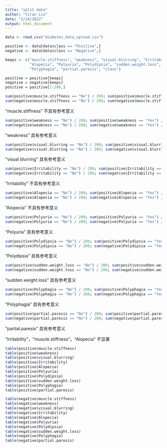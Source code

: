 ```yaml
---
title: "split data"
author: "Yiran Liu"
date: "2/24/2022"
output: html_document
---
```


```r
data <- read.csv("diabetes_data_upload.csv")
``` 

```r
positive <- data[data$class == "Positive",]
negative <- data[data$class == "Negative",]
```

```r
keeps <- c("muscle.stiffness", "weakness", "visual.blurring", "Irritability", 
           "Alopecia", "Polyuria", "Polydipsia", "sudden.weight.loss", 
           "Polyphagia", "partial.paresis", "class")
```

```r
positive = positive[keeps]
negative = negative[keeps]
positive = positive[1:200,]
```

```r
sum(positive$muscle.stiffness == "No") / 200; sum(positive$muscle.stiffness == "Yes") / 200
sum(negative$muscle.stiffness == "No") / 200; sum(negative$muscle.stiffness == "Yes") / 200
```
"muscle.stiffness" 不具有参考意义

```r
sum(positive$weakness == "No") / 200; sum(positive$weakness == "Yes") / 200
sum(negative$weakness == "No") / 200; sum(negative$weakness == "Yes") / 200
```
"weakness" 具有参考意义

```r
sum(positive$visual.blurring == "No") / 200; sum(positive$visual.blurring == "Yes") / 200
sum(negative$visual.blurring == "No") / 200; sum(negative$visual.blurring == "Yes") / 200
```
"visual blurring" 具有参考意义

```r
sum(positive$Irritability == "No") / 200; sum(positive$Irritability == "Yes") / 200
sum(negative$Irritability == "No") / 200; sum(negative$Irritability == "Yes") / 200
```
"Irritability" 不具有参考意义

```r
sum(positive$Alopecia == "No") / 200; sum(positive$Alopecia == "Yes") / 200
sum(negative$Alopecia == "No") / 200; sum(negative$Alopecia == "Yes") / 200
```
"Alopecia" 不具有参考意义

```r
sum(positive$Polyuria == "No") / 200; sum(positive$Polyuria == "Yes") / 200
sum(negative$Polyuria == "No") / 200; sum(negative$Polyuria == "Yes") / 200
```
"Polyuria" 具有参考意义

```r
sum(positive$Polydipsia == "No") / 200; sum(positive$Polydipsia == "Yes") / 200
sum(negative$Polydipsia == "No") / 200; sum(negative$Polydipsia == "Yes") / 200
```
"Polydipsia" 具有参考意义

```r
sum(positive$sudden.weight.loss == "No") / 200; sum(positive$sudden.weight.loss == "Yes") / 200
sum(negative$sudden.weight.loss == "No") / 200; sum(negative$sudden.weight.loss == "Yes") / 200
```
"sudden.weight.loss" 具有参考意义

```r
sum(positive$Polyphagia == "No") / 200; sum(positive$Polyphagia == "Yes") / 200
sum(negative$Polyphagia == "No") / 200; sum(negative$Polyphagia == "Yes") / 200
```
"Polyphagia" 具有参考意义

```r
sum(positive$partial.paresis == "No") / 200; sum(positive$partial.paresis == "Yes") / 200
sum(negative$partial.paresis == "No") / 200; sum(negative$partial.paresis == "Yes") / 200
```
"partial.paresis" 具有参考意义

"Irritability"，"muscle.stiffness"，"Alopecia" 不显著


```r
table(positive$muscle.stiffness)
table(positive$weakness)
table(positive$visual.blurring)
table(positive$Irritability)
table(positive$Alopecia)
table(positive$Polyuria)
table(positive$Polydipsia)
table(positive$sudden.weight.loss)
table(positive$Polyphagia)
table(positive$partial.paresis)
```

```r
table(negative$muscle.stiffness)
table(negative$weakness)
table(negative$visual.blurring)
table(negative$Irritability)
table(negative$Alopecia)
table(negative$Polyuria)
table(negative$Polydipsia)
table(negative$sudden.weight.loss)
table(negative$Polyphagia)
table(negative$partial.paresis)
```


